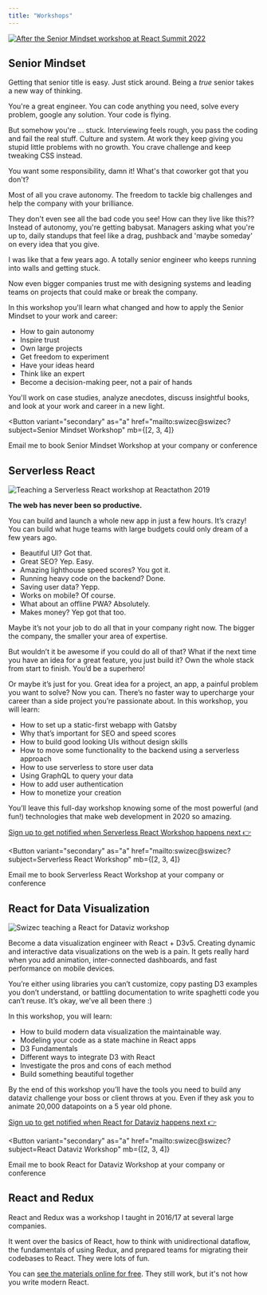 ```yaml
---
title: "Workshops"
---
```



[![After the Senior Mindset workshop at React Summit 2022](../images/senior-mindset-workshop.jpeg)](https://twitter.com/mrkosima/status/1537150893908447233)

## Senior Mindset

Getting that senior title is easy. Just stick around. Being a _true_ senior takes a new way of thinking.

You're a great engineer. You can code anything you need, solve every problem, google any solution. Your code is flying.

But somehow you're ... stuck. Interviewing feels rough, you pass the coding and fail the real stuff. Culture and system. At work they keep giving you stupid little problems with no growth. You crave challenge and keep tweaking CSS instead.

You want some responsibility, damn it! What's that coworker got that you don't?

Most of all you crave autonomy. The freedom to tackle big challenges and help the company with your brilliance.

They don't even see all the bad code you see! How can they live like this?? Instead of autonomy, you're getting babysat. Managers asking what you're up to, daily standups that feel like a drag, pushback and 'maybe someday' on every idea that you give.

I was like that a few years ago. A totally senior engineer who keeps running into walls and getting stuck.

Now even bigger companies trust me with designing systems and leading teams on projects that could make or break the company.

In this workshop you'll learn what changed and how to apply the Senior Mindset to your work and career:

- How to gain autonomy
- Inspire trust
- Own large projects
- Get freedom to experiment
- Have your ideas heard
- Think like an expert
- Become a decision-making peer, not a pair of hands

You'll work on case studies, analyze anecdotes, discuss insightful books, and look at your work and career in a new light.

<Button
  variant="secondary"
  as="a"
  href="mailto:swizec@swizec?subject=Senior Mindset Workshop"
  mb={[2, 3, 4]}
>
  Email me to book Senior Mindset Workshop at your company or conference
</Button>

## Serverless React

![Teaching a Serverless React workshop at Reactathon 2019](../images/swizec-workshop-25.jpg)

**The web has never been so productive.**

You can build and launch a whole new app in just a few hours. It’s crazy! You can build what huge teams with large budgets could only dream of a few years ago.

- Beautiful UI? Got that.
- Great SEO? Yep. Easy.
- Amazing lighthouse speed scores? You got it.
- Running heavy code on the backend? Done.
- Saving user data? Yepp.
- Works on mobile? Of course.
- What about an offline PWA? Absolutely.
- Makes money? Yep got that too.

Maybe it’s not your job to do all that in your company right now. The bigger the company, the smaller your area of expertise.

But wouldn’t it be awesome if you could do all of that? What if the next time you have an idea for a great feature, you just build it? Own the whole stack from start to finish. You’d be a superhero!

Or maybe it’s just for you. Great idea for a project, an app, a painful problem you want to solve? Now you can. There’s no faster way to upercharge your career than a side project you’re passionate about. In this workshop, you will learn:

- How to set up a static-first webapp with Gatsby
- Why that’s important for SEO and speed scores
- How to build good looking UIs without design skills
- How to move some functionality to the backend using a serverless approach
- How to use serverless to store user data
- Using GraphQL to query your data
- How to add user authentication
- How to monetize your creation

You’ll leave this full-day workshop knowing some of the most powerful (and fun!) technologies that make web development in 2020 so amazing.

[Sign up to get notified when Serverless React Workshop happens next 👉](https://swizec.com/letters)

<Button
  variant="secondary"
  as="a"
  href="mailto:swizec@swizec?subject=Serverless React Workshop"
  mb={[2, 3, 4]}
>
  Email me to book Serverless React Workshop at your company or conference
</Button>

## React for Data Visualization

![Swizec teaching a React for Dataviz workshop](../images/swizec-reactviz-workshop.jpg)

Become a data visualization engineer with React + D3v5. Creating dynamic and interactive data visualizations on the web is a pain. It gets really hard when you add animation, inter-connected dashboards, and fast performance on mobile devices.

You’re either using libraries you can’t customize, copy pasting D3 examples you don’t understand, or battling documentation to write spaghetti code you can’t reuse. It’s okay, we’ve all been there :)

In this workshop, you will learn:

- How to build modern data visualization the maintainable way.
- Modeling your code as a state machine in React apps
- D3 Fundamentals
- Different ways to integrate D3 with React
- Investigate the pros and cons of each method
- Build something beautiful together

By the end of this workshop you’ll have the tools you need to build any dataviz challenge your boss or client throws at you. Even if they ask you to animate 20,000 datapoints on a 5 year old phone.

[Sign up to get notified when React for Dataviz happens next 👉](https://reactfordataviz.com)

<Button
  variant="secondary"
  as="a"
  href="mailto:swizec@swizec?subject=React Dataviz Workshop"
  mb={[2, 3, 4]}
>
  Email me to book React for Dataviz Workshop at your company or conference
</Button>

## React and Redux

React and Redux was a workshop I taught in 2016/17 at several large companies.

It went over the basics of React, how to think with unidirectional dataflow, the fundamentals of using Redux, and prepared teams for migrating their codebases to React. They were lots of fun.

You can [see the materials online for free](https://reactworkshop.co/). They still work, but it's not how you write modern React.
